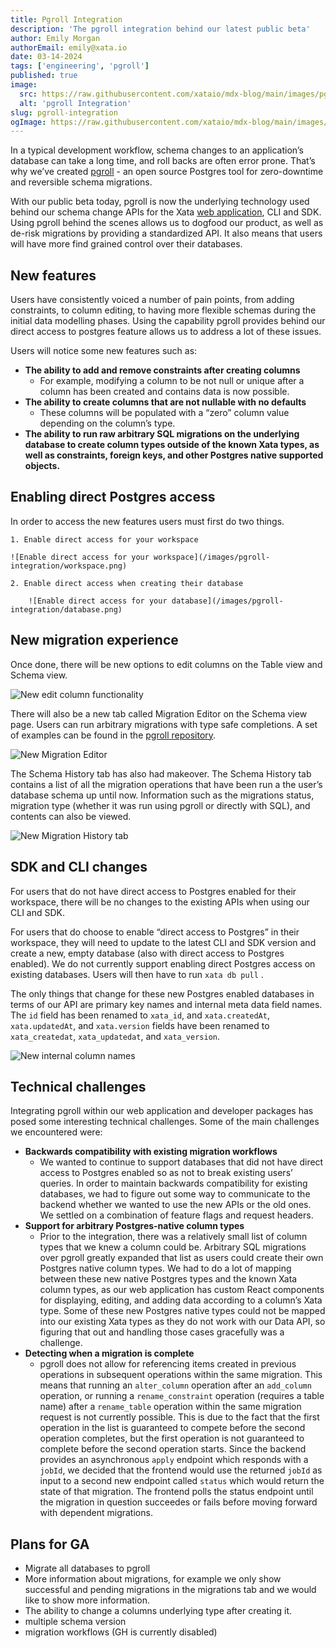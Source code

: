 ```yaml
---
title: Pgroll Integration
description: 'The pgroll integration behind our latest public beta'
author: Emily Morgan
authorEmail: emily@xata.io
date: 03-14-2024
tags: ['engineering', 'pgroll']
published: true
image:
  src: https://raw.githubusercontent.com/xataio/mdx-blog/main/images/pgroll-integration/pgroll-blog-header.jpeg
  alt: 'pgroll Integration'
slug: pgroll-integration
ogImage: https://raw.githubusercontent.com/xataio/mdx-blog/main/images/pgroll-integration/pgroll-blog-header.jpeg
---
```


In a typical development workflow, schema changes to an application’s database can take a long time, and roll backs are often error prone. That’s why we’ve created [pgroll](https://github.com/xataio/pgroll) - an open source Postgres tool for zero-downtime and reversible schema migrations.

With our public beta today, pgroll is now the underlying technology used behind our schema change APIs for the Xata [web application](http://app.xata.io), CLI and SDK. Using pgroll behind the scenes allows us to dogfood our product, as well as de-risk migrations by providing a standardized API. It also means that users will have more find grained control over their databases.

## New features

Users have consistently voiced a number of pain points, from adding constraints, to column editing, to having more flexible schemas during the initial data modelling phases. Using the capability pgroll provides behind our direct access to postgres feature allows us to address a lot of these issues.

Users will notice some new features such as:

- **The ability to add and remove constraints after creating columns**
  - For example, modifying a column to be not null or unique after a column has been created and contains data is now possible.
- **The ability to create columns that are not nullable with no defaults**
  - These columns will be populated with a “zero” column value depending on the column’s type.
- **The ability to run raw arbitrary SQL migrations on the underlying database to create column types outside of the known Xata types, as well as constraints, foreign keys, and other Postgres native supported objects.**

## Enabling direct Postgres access

In order to access the new features users must first do two things.

    1. Enable direct access for your workspace

    ![Enable direct access for your workspace](/images/pgroll-integration/workspace.png)

    2. Enable direct access when creating their database

        ![Enable direct access for your database](/images/pgroll-integration/database.png)

## New migration experience

Once done, there will be new options to edit columns on the Table view and Schema view.

![New edit column functionality](/images/pgroll-integration/edit.png)

There will also be a new tab called Migration Editor on the Schema view page. Users can run arbitrary migrations with type safe completions. A set of examples can be found in the [pgroll repository](https://github.com/xataio/pgroll/tree/main/examples).

![New Migration Editor](/images/pgroll-integration/editor.png)

The Schema History tab has also had makeover. The Schema History tab contains a list of all the migration operations that have been run a the user’s database schema up until now. Information such as the migrations status, migration type (whether it was run using pgroll or directly with SQL), and contents can also be viewed.

![New Migration History tab](/images/pgroll-integration/history.png)

## SDK and CLI changes

For users that do not have direct access to Postgres enabled for their workspace, there will be no changes to the existing APIs when using our CLI and SDK.

For users that do choose to enable “direct access to Postgres” in their workspace, they will need to update to the latest CLI and SDK version and create a new, empty database (also with direct access to Postgres enabled). We do not currently support enabling direct Postgres access on existing databases. Users will then have to run `xata db pull` .

The only things that change for these new Postgres enabled databases in terms of our API are primary key names and internal meta data field names. The `id` field has been renamed to `xata_id`, and `xata.createdAt`, `xata.updatedAt`, and `xata.version` fields have been renamed to `xata_createdat`, `xata_updatedat`, and `xata_version`.

![New internal column names](/images/pgroll-integration/rename.png)

## Technical challenges

Integrating pgroll within our web application and developer packages has posed some interesting technical challenges. Some of the main challenges we encountered were:

- **Backwards compatibility with existing migration workflows**
  - We wanted to continue to support databases that did not have direct access to Postgres enabled so as not to break existing users’ queries. In order to maintain backwards compatibility for existing databases, we had to figure out some way to communicate to the backend whether we wanted to use the new APIs or the old ones. We settled on a combination of feature flags and request headers.
- **Support for arbitrary Postgres-native column types**
  - Prior to the integration, there was a relatively small list of column types that we knew a column could be. Arbitrary SQL migrations over pgroll greatly expanded that list as users could create their own Postgres native column types. We had to do a lot of mapping between these new native Postgres types and the known Xata column types, as our web application has custom React components for displaying, editing, and adding data according to a column’s Xata type. Some of these new Postgres native types could not be mapped into our existing Xata types as they do not work with our Data API, so figuring that out and handling those cases gracefully was a challenge.
- **Detecting when a migration is complete**
  - pgroll does not allow for referencing items created in previous operations in subsequent operations within the same migration. This means that running an `alter_column` operation after an `add_column` operation, or running a `rename_constraint` operation (requires a table name) after a `rename_table` operation within the same migration request is not currently possible. This is due to the fact that the first operation in the list is guaranteed to compete before the second operation completes, but the first operation is not guaranteed to complete before the second operation starts. Since the backend provides an asynchronous `apply` endpoint which responds with a `jobId`, we decided that the frontend would use the returned `jobId` as input to a second new endpoint called `status` which would return the state of that migration. The frontend polls the status endpoint until the migration in question succeedes or fails before moving forward with dependent migrations.

## Plans for GA

- Migrate all databases to pgroll
- More information about migrations, for example we only show successful and pending migrations in the migrations tab and we would like to show more information.
- The ability to change a columns underlying type after creating it.
- multiple schema version
- migration workflows (GH is currently disabled)
